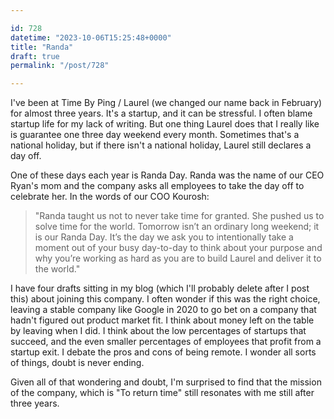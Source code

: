 ```yaml
---

id: 728
datetime: "2023-10-06T15:25:48+0000"
title: "Randa"
draft: true
permalink: "/post/728"

---
```


I've been at Time By Ping / Laurel (we changed our name back in February) for almost three years. It's a startup, and it can be stressful. I often blame startup life for my lack of writing. But one thing Laurel does that I really like is guarantee one three day weekend every month. Sometimes that's a national holiday, but if there isn't a national holiday, Laurel still declares a day off. 

One of these days each year is Randa Day. Randa was the name of our CEO Ryan's mom and the company asks all employees to take the day off to celebrate her. In the words of our COO Kourosh:

> "Randa taught us not to never take time for granted. She pushed us to solve time for the world. Tomorrow isn’t an ordinary long weekend; it is our Randa Day. It’s the day we ask you to intentionally take a moment out of your busy day-to-day to think about your purpose and why you’re working as hard as you are to build Laurel and deliver it to the world."

I have four drafts sitting in my blog (which I'll probably delete after I post this) about joining this company. I often wonder if this was the right choice, leaving a stable company like Google in 2020 to go bet on a company that hadn't figured out product market fit. I think about money left on the table by leaving when I did. I think about the low percentages of startups that succeed, and the even smaller percentages of employees that profit from a startup exit. I debate the pros and cons of being remote. I wonder all sorts of things, doubt is never ending.

Given all of that wondering and doubt, I'm surprised to find that the mission of the company, which is "To return time" still resonates with me still after three years. 